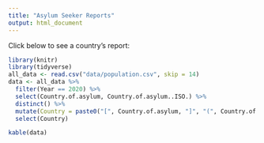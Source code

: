 ```yaml
---
title: "Asylum Seeker Reports"
output: html_document
---
```


Click below to see a country's report:
```r
library(knitr)
library(tidyverse)
all_data <- read.csv("data/population.csv", skip = 14)
data <- all_data %>% 
  filter(Year == 2020) %>% 
  select(Country.of.asylum, Country.of.asylum..ISO.) %>% 
  distinct() %>% 
  mutate(Country = paste0("[", Country.of.asylum, "]", "(", Country.of.asylum..ISO., ".html)")) %>%
  select(Country)
```

```r
kable(data)
```